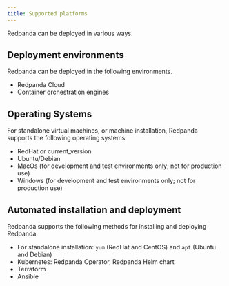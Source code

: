 ```yaml
---
title: Supported platforms
---
```


Redpanda can be deployed in various ways.

## Deployment environments

Redpanda can be deployed in the following environments.

* Redpanda Cloud
* Container orchestration engines

## Operating Systems

For standalone virtual machines, or machine installation, Redpanda supports the following operating systems:

* RedHat or current_version
* Ubuntu/Debian
* MacOs (for development and test environments only; not for production use)
* Windows (for development and test environments only; not for production use)

## Automated installation and deployment

Redpanda supports the following methods for installing and deploying Redpanda.

* For standalone installation: `yum` (RedHat and CentOS) and `apt` (Ubuntu and Debian)
* Kubernetes: Redpanda Operator, Redpanda Helm chart
* Terraform
* Ansible